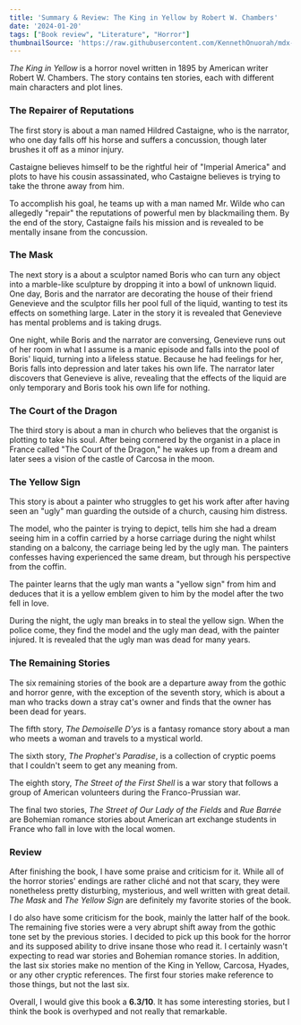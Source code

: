 ```yaml
---
title: 'Summary & Review: The King in Yellow by Robert W. Chambers'
date: '2024-01-20'
tags: ["Book review", "Literature", "Horror"]
thumbnailSource: 'https://raw.githubusercontent.com/KennethOnuorah/mdx-blogposts/main/images/yellow_king.png'
---
```


*The King in Yellow* is a horror novel written in 1895 by American writer Robert W. Chambers. The story contains ten stories, each with different main characters and plot lines.

### **The Repairer of Reputations**

The first story is about a man named Hildred Castaigne, who is the narrator, who one day falls off his horse and suffers a concussion, though later brushes it off as a minor injury. 

Castaigne believes himself to be the rightful heir of "Imperial America" and plots to have his cousin assassinated, who Castaigne believes is trying to take the throne away from him. 

To accomplish his goal, he teams up with a man named Mr. Wilde who can allegedly "repair" the reputations of powerful men by blackmailing them. By the end of the story, Castaigne fails his mission and is revealed to be mentally insane from the concussion.

### **The Mask**

The next story is a about a sculptor named Boris who can turn any object into a marble-like sculpture by dropping it into a bowl of unknown liquid. One day, Boris and the narrator are decorating the house of their friend Genevieve and the sculptor fills her pool full of the liquid, wanting to test its effects on something large. Later in the story it is revealed that Genevieve has mental problems and is taking drugs.

One night, while Boris and the narrator are conversing, Genevieve runs out of her room in what I assume is a manic episode and falls into the pool of Boris' liquid, turning into a lifeless statue. Because he had feelings for her, Boris falls into depression and later takes his own life. The narrator later discovers that Genevieve is alive, revealing that the effects of the liquid are  only temporary and Boris took his own life for nothing.

### **The Court of the Dragon**

The third story is about a man in church who believes that the organist is plotting to take his soul. After being cornered by the organist in a place in France called "The Court of the Dragon," he wakes up from a dream and later sees a vision of the castle of Carcosa in the moon.

### **The Yellow Sign**
This story is about a painter who struggles to get his work after after having seen an "ugly" man guarding the outside of a church, causing him distress.

The model, who the painter is trying to depict, tells him she had a dream seeing him in a coffin carried by a horse carriage during the night whilst standing on a balcony, the carriage being led by the ugly man. The painters confesses having experienced the same dream, but through his perspective from the coffin.

The painter learns that the ugly man wants a "yellow sign" from him and deduces that it is a yellow emblem given to him by the model after the two fell in love. 

During the night, the ugly man breaks in to steal the yellow sign. When the police come, they find the model and the ugly man dead, with the painter injured. It is revealed that the ugly man was dead for many years.

### **The Remaining Stories**

The six remaining stories of the book are a departure away from the gothic and horror genre, with the exception of the seventh story, which is about a man who tracks down a stray cat's owner and finds that the owner has been dead for years. 

The fifth story, *The Demoiselle D'ys* is a fantasy romance story about a man who meets a woman and travels to a mystical world. 

The sixth story, *The Prophet's Paradise*, is a collection of cryptic poems that I couldn't seem to get any meaning from. 

The eighth story, *The Street of the First Shell* is a war story that follows a group of American volunteers during the Franco-Prussian war.

The final two stories, *The Street of Our Lady of the Fields* and *Rue Barrée* are Bohemian romance stories about American art exchange students in France who fall in love with the local women.

### **Review**
After finishing the book, I have some praise and criticism for it. While all of the horror stories' endings are rather cliché and not that scary, they were nonetheless pretty disturbing, mysterious, and well written with great detail. *The Mask* and *The Yellow Sign* are definitely my favorite stories of the book.

I do also have some criticism for the book, mainly the latter half of the book. The remaining five stories were a very abrupt shift away from the gothic tone set by the previous stories. I decided to pick up this book for the horror and its supposed ability to drive insane those who read it. I certainly wasn't expecting to read war stories and Bohemian romance stories. In addition, the last six stories make no mention of the King in Yellow, Carcosa, Hyades, or any other cryptic references. The first four stories make reference to those things, but not the last six. 

Overall, I would give this book a **6.3/10**. It has some interesting stories, but I think the book is overhyped and not really that remarkable.